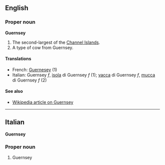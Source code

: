 ==English==
===Proper noun===
'''Guernsey'''

#The second-largest of the [[Channel Islands]].
#A type of cow from Guernsey.

====Translations====

*French: [[Guernesey]] (1)
*Italian: Guernsey ''f'', [[isola]] di Guernsey ''f'' (1); [[vacca]] di Guernsey ''f'', [[mucca]] di Guernsey ''f'' (2)

====See also====

*[[en:Guernsey|Wikipedia article on Guernsey]]

----
==Italian==
'''Guernsey'''

===Proper noun===

#Guernsey